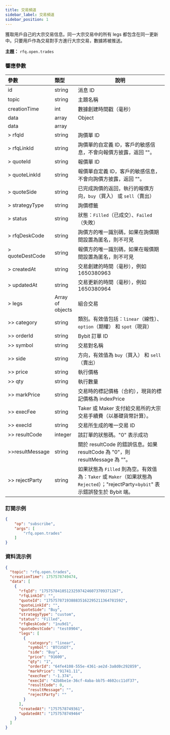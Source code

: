 ```yaml
---
title: 交易頻道
sidebar_label: 交易頻道
sidebar_position: 1
---
```


獲取用戶自己的大宗交易信息。同一大宗交易中的所有 legs 都包含在同一更新中。只要用戶作為交易對手方進行大宗交易，數據將被推送。

**主題：** `rfq.open.trades`<br/>

### 響應參數
| 參數 | 類型 | 說明 |
|:----- |:-----|----- |
|id |string |消息 ID|
|topic | string  | 主題名稱                                                                                                                              |
|creationTime | int   | 數據創建時間戳（毫秒）                                                                                                              |
|data |array |Object |
| data              | array               |                                                                               |
| > rfqId           | string              | 詢價單 ID                                                                                                                            |
| > rfqLinkId       | string              | 詢價單的自定義 ID，客戶的敏感信息，不會向報價方披露，返回 ""。                 |
| > quoteId         | string              | 報價單 ID                                                                      |
| > quoteLinkId     | string              | 報價單自定義 ID，客戶的敏感信息，不會向詢價方披露，返回 ""。                      |
| > quoteSide       | string              | 已完成詢價的返回，執行的報價方向，`buy`（買入） 或 `sell`（賣出）                                                                |
| > strategyType    | string              | 詢價標籤                                                                                                                         |
| > status          | string              | 狀態：`Filled`（已成交）、`Failed`（失敗）                                                                                                               |
| > rfqDeskCode     | string              | 詢價方的唯一識別碼，如果在詢價期間設置為匿名，則不可見                |
| > quoteDestCode   | string              | 報價方的唯一識別碼，如果在報價期間設置為匿名，則不可見            |
| > createdAt       | string              | 交易創建的時間（毫秒），例如 1650380963                                                                        |
| > updatedAt       | string              | 交易更新的時間（毫秒），例如 1650380964                                                                        |
| > legs            | Array of objects    | 組合交易                                                                                                               |
| >> category       | string              | 類別。有效值包括：`linear`（線性）、`option`（期權） 和 `spot`（現貨）                                                                         |
| >> orderId        | string              | Bybit 訂單 ID                                                                                                                        |
| >> symbol         | string              | 交易對名稱                                                                                                              |
| >> side           | string              | 方向，有效值為 `buy`（買入） 和 `sell`（賣出）                                                                                              |
| >> price          | string              | 執行價格                                                                                                                       |
| >> qty            | string              | 執行數量                                                                                                                  |
| >> markPrice      | string              | 交易時的標記價格（合約），現貨的標記價格為 indexPrice                                                 |
| >> execFee        | string              | Taker 或 Maker 支付給交易所的大宗交易手續費（以基礎貨幣計算）。                                        |
| >> execId         | string              | 交易所生成的唯一交易 ID                                                                                           |
| >> resultCode     | integer             | 該訂單的狀態碼。"0" 表示成功                                                                                  |
| >>resultMessage  | string              | 關於 resultCode 的錯誤信息。如果 resultCode 為 "0"，則 resultMessage 為 ""。                                                            |
| >> rejectParty    | string              | 如果狀態為 `Filled` 則為空。有效值為：`Taker` 或 `Maker`（如果狀態為 `Rejected`）；"rejectParty=`bybit`" 表示錯誤發生於 Bybit 端。 |

### 訂閱示例
```json
{
    "op": "subscribe",
    "args": [
        "rfq.open.trades"
    ]
}
```

### 資料流示例

```json
{
  "topic": "rfq.open.trades",
  "creationTime": 1757578749474,
  "data": [
    {
      "rfqId": "1757578410512325974246073709371267",
      "rfqLinkId": "",
      "quoteId": "1757578719388835162295211364781592",
      "quoteLinkId": "",
      "quoteSide": "Buy",
      "strategyType": "custom",
      "status": "Filled",
      "rfqDeskCode": "1nu9d1",
      "quoteDestCode": "test0904",
      "legs": [
        {
          "category": "linear",
          "symbol": "BTCUSDT",
          "side": "Buy",
          "price": "91600",
          "qty": "1",
          "orderId": "64fe4108-555e-4361-ae2d-3a8d0c292859",
          "markPrice": "91741.11",
          "execFee": "-1.374",
          "execId": "42b8be1e-36cf-4aba-bb75-4602cc11df37",
          "resultCode": 0,
          "resultMessage": "",
          "rejectParty": ""
        }
      ],
      "createdAt": "1757578749361",
      "updatedAt": "1757578749464"
    }
  ]
}
```
